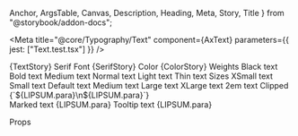   Anchor,
  ArgsTable,
  Canvas,
  Description,
  Heading,
  Meta,
  Story,
  Title
} from "@storybook/addon-docs";

<Meta title="@core/Typography/Text" component={AxText} parameters={{ jest: ["Text.test.tsx"] }} />

<Anchor storyId="core-typography-text--text">
  <Title>Text</Title>
</Anchor>

<Description of={AxText} />

<Canvas>
  <Story name="Text">{TextStory}</Story>
</Canvas>

<Anchor storyId="core-typography-text--serif-font">
  <Heading>Serif Font</Heading>
</Anchor>

<Canvas>
  <Story name="Serif Font">{SerifStory}</Story>
</Canvas>

<Anchor storyId="core-typography-text--color">
  <Heading>Color</Heading>
</Anchor>

<Canvas>
  <Story name="Color">{ColorStory}</Story>
</Canvas>

<Anchor storyId="core-typography-text--weights">
  <Heading>Weights</Heading>
</Anchor>

<Canvas columns={6}>
  <Story name="Weights">
    <AxFlexBox.Spaced>
      <AxText weight="black">Black text</AxText>
      <AxText weight="bold">Bold text</AxText>
      <AxText weight="medium">Medium text</AxText>
      <AxText weight="normal">Normal text</AxText>
      <AxText weight="light">Light text</AxText>
      <AxText weight="thin">Thin text</AxText>
    </AxFlexBox.Spaced>
  </Story>
</Canvas>

<Anchor storyId="core-typography-text--sizes">
  <Heading>Sizes</Heading>
</Anchor>

<Canvas columns={6}>
  <Story name="Sizes">
    <AxFlexBox.Spaced>
      <AxText size="xs">XSmall text</AxText>
      <AxText size="sm">Small text</AxText>
      <AxText size="default">Default text</AxText>
      <AxText size="md">Medium text</AxText>
      <AxText size="lg">Large text</AxText>
      <AxText size="xl">XLarge text</AxText>
      <AxText className="ax-col--full" size="2em">
        2em text
      </AxText>
    </AxFlexBox.Spaced>
  </Story>
</Canvas>

<Anchor storyId="core-typography-text--clipped">
  <Heading>Clipped</Heading>
</Anchor>

<Canvas>
  <Story name="Clipped">
    <div style={{ maxWidth: 1200 }}>
      <AxText clip={7}>{`${LIPSUM.para}\n${LIPSUM.para}`}</AxText>
    </div>
  </Story>
</Canvas>

<Anchor storyId="core-typography-text--marked-text">
  <Heading>Marked text</Heading>
</Anchor>

<Canvas>
  <Story name="Marked text">
    <AxText.Marked mark={["ipsum", "sapien"]}>{LIPSUM.para}</AxText.Marked>
  </Story>
</Canvas>

<Anchor storyId="core-typography-text--tooltip-text">
  <Heading>Tooltip text</Heading>
</Anchor>

<Canvas>
  <Story name="Tooltip text">
    <AxText.Abbr
      abbr={[
        ["IPSUM", "Test thing"],
        ["eros", "Someone", "red"],
        ["velit", "Another", "indigo"]
      ]}
    >
      {LIPSUM.para}
    </AxText.Abbr>
  </Story>
</Canvas>

<Heading>Props</Heading>

<ArgsTable of={AxText} sort="requiredFirst" />
